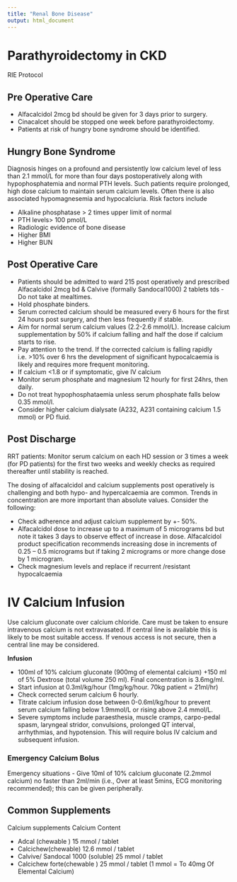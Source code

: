 ```yaml
---
title: "Renal Bone Disease"
output: html_document
---
```


# Parathyroidectomy in CKD

RIE Protocol

## Pre Operative Care
* Alfacalcidol 2mcg bd should be given for 3 days prior to surgery.
* Cinacalcet should be stopped one week before parathyroidectomy.
* Patients at risk of hungry bone syndrome should be identified.

## Hungry Bone Syndrome
Diagnosis hinges on a profound and persistently low calcium level of less than 2.1 mmol/L
for more than four days postoperatively along with hypophosphatemia and normal PTH
levels. Such patients require prolonged, high dose calcium to maintain serum calcium levels.
Often there is also associated hypomagnesemia and hypocalciuria. Risk factors include

* Alkaline phosphatase > 2 times upper limit of normal
* PTH levels> 100 pmol/L
* Radiologic evidence of bone disease
* Higher BMI
* Higher BUN

## Post Operative Care
* Patients should be admitted to ward 215 post operatively and prescribed Alfacalcidol 2mcg bd & Calvive (formally Sandocal1000) 2 tablets tds - Do not take at mealtimes.
* Hold phosphate binders.
* Serum corrected calcium should be measured every 6 hours for the first 24 hours post surgery, and then less frequently if stable.
* Aim for normal serum calcium values (2.2-2.6 mmol/L). Increase calcium supplementation by 50% if calcium falling and half the dose if calcium starts to rise.
* Pay attention to the trend. If the corrected calcium is falling rapidly i.e. >10% over 6 hrs the
development of significant hypocalcaemia is likely and requires more frequent monitoring.
* If calcium <1.8 or if symptomatic, give IV calcium 
* Monitor serum phosphate and magnesium 12 hourly for first 24hrs, then daily.
* Do not treat hypophosphataemia unless serum phosphate falls below 0.35 mmol/l.
* Consider higher calcium dialysate (A232, A231 containing calcium 1.5 mmol) or PD fluid.

## Post Discharge
RRT patients: Monitor serum calcium on each HD session or 3 times a week (for PD
patients) for the first two weeks and weekly checks as required thereafter until stability is
reached.

The dosing of alfacalcidol and calcium supplements post operatively is challenging and both
hypo- and hypercalcaemia are common. Trends in concentration are more important than
absolute values. Consider the following:

* Check adherence and adjust calcium supplement by +- 50%.
* Alfacalcidol dose to increase up to a maximum of 5 micrograms bd but note it takes 3
days to observe effect of increase in dose. Alfacalcidol product specification
recommends increasing dose in increments of 0.25 – 0.5 micrograms but if taking 2
micrograms or more change dose by 1 microgram.
* Check magnesium levels and replace if recurrent /resistant hypocalcaemia

# IV Calcium Infusion
Use calcium gluconate over calcium chloride. Care must be taken to ensure intravenous
calcium is not extravasated. If central line is available this is likely to be most suitable
access. If venous access is not secure, then a central line may be considered.

**Infusion**

* 100ml of 10% calcium gluconate (900mg of elemental calcium) +150 ml of 5% Dextrose
(total volume 250 ml). Final concentration is 3.6mg/ml.
* Start infusion at 0.3ml/kg/hour (1mg/kg/hour. 70kg patient = 21ml/hr)
* Check corrected serum calcium 6 hourly.
* Titrate calcium infusion dose between 0-0.6ml/kg/hour to prevent serum calcium
falling below 1.9mmol/L or rising above 2.4 mmol/L.
* Severe symptoms include paraesthesia, muscle cramps, carpo-pedal spasm, laryngeal
stridor, convulsions, prolonged QT interval, arrhythmias, and hypotension. This will require
bolus IV calcium and subsequent infusion.

### Emergency Calcium Bolus
Emergency situations - Give 10ml of 10% calcium gluconate (2.2mmol calcium) no faster
than 2ml/min (i.e., Over at least 5mins, ECG monitoring recommended); this can be given
peripherally.

##  Common Supplements

Calcium supplements Calcium Content

* Adcal (chewable ) 15 mmol / tablet
* Calcichew(chewable) 12.6 mmol / tablet
* Calvive/ Sandocal 1000 (soluble) 25 mmol / tablet
* Calcichew forte(chewable ) 25 mmol / tablet
(1 mmol = To 40mg Of Elemental Calcium)